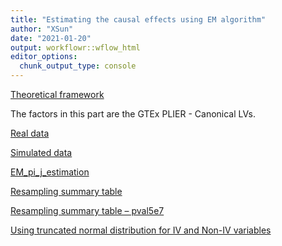 ```yaml
---
title: "Estimating the causal effects using EM algorithm"
author: "XSun"
date: "2021-01-20"
output: workflowr::wflow_html
editor_options:
  chunk_output_type: console
---
```


[Theoretical framework](https://www.overleaf.com/project/5fc6d070dbe8f5b9fe43a54b)  

The factors in this part are the GTEx PLIER - Canonical LVs. 

[Real data](https://xsun1229.github.io/factor_analysis/EM_algorithm_pliercanon.html)

[Simulated data](https://xsun1229.github.io/factor_analysis/EM_simulation.html)

[EM_pi_j_estimation](https://xsun1229.github.io/factor_analysis/EM_pij_estimation.html)

[Resampling summary table](https://xsun1229.github.io/factor_analysis/EM_resampling_sum.html) 

[Resampling summary table -- pval5e7](https://xsun1229.github.io/factor_analysis/EM_resampling_sum_pval5e7.html) 

[Using truncated normal distribution for IV and Non-IV variables](https://xsun1229.github.io/factor_analysis/EM_algorithm_pliercanon_trunc.html)